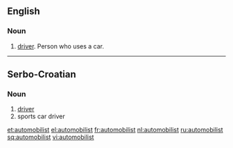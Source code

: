 ==English==

===Noun===
{{en-noun}}

# [[driver]]. Person who uses a car.

----

==Serbo-Croatian==

===Noun===
{{hr-noun|m}}

# [[driver]]
# sports car driver

[[et:automobilist]]
[[el:automobilist]]
[[fr:automobilist]]
[[nl:automobilist]]
[[ru:automobilist]]
[[sq:automobilist]]
[[vi:automobilist]]